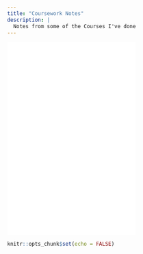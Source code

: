 ```yaml
---
title: "Coursework Notes"
description: |
  Notes from some of the Courses I've done
---
```


![Computational Learning Theory](./CLT.html)
![Machine Learning](./ML.html)
![Statistics](./stats.html)

```r
knitr::opts_chunk$set(echo = FALSE)
```
